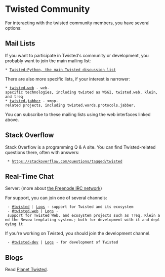= Twisted Community = 

For interacting with the twisted community members, you have several options:

== Mail Lists ==

If you want to participate in Twisted's community or development, you probably want to join the main mailing list:
 * [https://twistedmatrix.com/cgi-bin/mailman/listinfo/twisted-python Twisted-Python, the main Twisted discussion list]

There are also more specific lists, if your interest is narrower:

 * [https://twistedmatrix.com/cgi-bin/mailman/listinfo/twisted-web twisted-web] - web-specific technologies, including twisted as WSGI, twisted.web, klein, and treq
 * [https://mailman.ik.nu/mailman/listinfo/twisted-jabber twisted-jabber] - xmpp-related projects, including twisted.words.protocols.jabber.

You can subscribe to these mailing lists using the web interfaces linked above.

== Stack Overflow ==

Stack Overflow is a programming Q & A site.  You can find Twisted-related questions there, often with answers:

  * https://stackoverflow.com/questions/tagged/twisted

== Real-Time Chat ==

Server: {{{irc.freenode.net}}} (more about [https://freenode.net the Freenode IRC network])

For support, you can join one of several channels:

  - [irc://irc.freenode.net/twisted #twisted] | [https://freenode.logbot.info/twisted/ Logs] - support for Twisted and its ecosystem
  - [irc://irc.freenode.net/twisted.web #twisted.web] | [https://freenode.logbot.info/twisted.web/ Logs] - support for Twisted Web, and ecosystem projects such as Treq, Klein and the Nevow templating system.; both for development with it and deploying it

If you're working on Twisted, you should join the development channel.

  - [irc://irc.freenode.net/twisted-dev #twisted-dev] | [https://freenode.logbot.info/twisted-dev/ Logs] - for development of Twisted

== Blogs ==

Read [https://planet.twistedmatrix.com/ Planet Twisted].